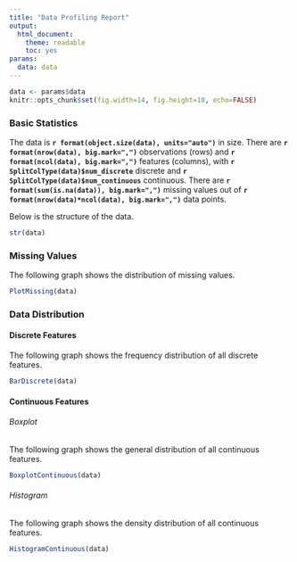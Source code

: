 ```yaml
---
title: "Data Profiling Report"
output:
  html_document: 
    theme: readable
    toc: yes
params:
  data: data
---
```


```r
data <- params$data
knitr::opts_chunk$set(fig.width=14, fig.height=10, echo=FALSE)
```

### Basic Statistics
The data is **`r format(object.size(data), units="auto")`** in size. There are **`r format(nrow(data), big.mark=",")`** observations (rows) and **`r format(ncol(data), big.mark=",")`** features (columns), with **`r SplitColType(data)$num_discrete`** discrete and **`r SplitColType(data)$num_continuous`** continuous. There are **`r format(sum(is.na(data)), big.mark=",")`** missing values out of **`r format(nrow(data)*ncol(data), big.mark=",")`** data points.

Below is the structure of the data.
```r
str(data)
```

### Missing Values
The following graph shows the distribution of missing values.
```r
PlotMissing(data)
```

### Data Distribution
#### Discrete Features
The following graph shows the frequency distribution of all discrete features.
```r
BarDiscrete(data)
```

#### Continuous Features
###### Boxplot
The following graph shows the general distribution of all continuous features.
```r
BoxplotContinuous(data)
```

###### Histogram
The following graph shows the density distribution of all continuous features.
```r
HistogramContinuous(data)
```

